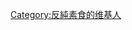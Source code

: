 {{Userbox
  |border-c = red
  |border-s = 3
  |id-c     = #FFFFFF
  |id-s     = 15
  |id-fc    = #208d20
  |info-c   = red
  |info-s   = 10
  |info-fc  = #FFFFFF
  |id       = <del>Veganism</del> <span style="color:red;">is evil!</span>
  |info     = 这个用户反对'''[[純素食主义]]'''。
}}
[[Category:反純素食的维基人]]